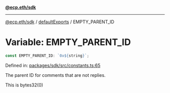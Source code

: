 [**@ecp.eth/sdk**](../../index.mdx)

***

[@ecp.eth/sdk](/sdk-reference/index.mdx) / [defaultExports](/sdk-reference/defaultExports/index.mdx) / EMPTY\_PARENT\_ID

# Variable: EMPTY\_PARENT\_ID

```ts
const EMPTY_PARENT_ID: `0x${string}`;
```

Defined in: [packages/sdk/src/constants.ts:65](https://github.com/ecp-eth/comments-monorepo/blob/main/packages/sdk/src/constants.ts#L65)

The parent ID for comments that are not replies.

This is bytes32(0)

